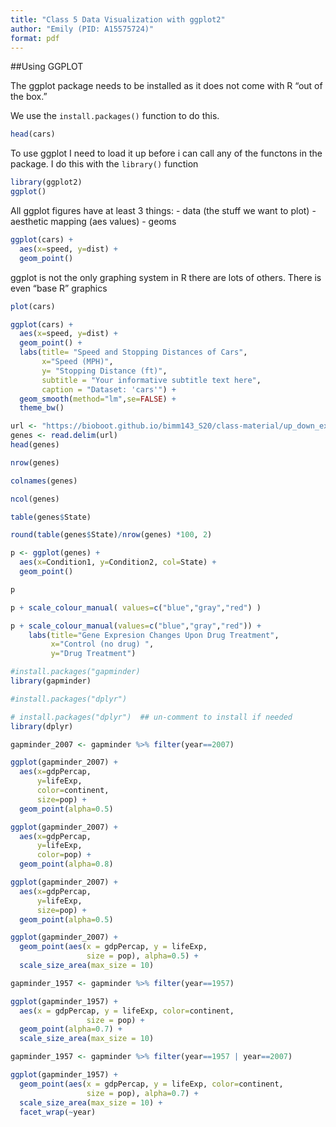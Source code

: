```yaml
---
title: "Class 5 Data Visualization with ggplot2"
author: "Emily (PID: A15575724)"
format: pdf
---
```


##Using GGPLOT

The ggplot package needs to be installed as it does not come with R "out of the box."

We use the `install.packages()` function to do this.

```r
head(cars)
```

To use ggplot I need to load it up before i can call any of the functons in the package. I do this with the `library()` function

```r
library(ggplot2)
ggplot()
```

All ggplot figures have at least 3 things:
- data (the stuff we want to plot)
- aesthetic mapping (aes values)
- geoms

```r
ggplot(cars) + 
  aes(x=speed, y=dist) +
  geom_point() 
```

ggplot is not the only graphing system in R there are lots of others. There is even "base R" graphics


```r
plot(cars)
```

```r
ggplot(cars) + 
  aes(x=speed, y=dist) +
  geom_point() + 
  labs(title= "Speed and Stopping Distances of Cars", 
       x="Speed (MPH)", 
       y= "Stopping Distance (ft)",
       subtitle = "Your informative subtitle text here", 
       caption = "Dataset: 'cars'") + 
  geom_smooth(method="lm",se=FALSE) + 
  theme_bw()
```

```r
url <- "https://bioboot.github.io/bimm143_S20/class-material/up_down_expression.txt"
genes <- read.delim(url)
head(genes)
```

```r
nrow(genes)
```
```r
colnames(genes)
```

```r
ncol(genes)
```
```r
table(genes$State)
```

```r
round(table(genes$State)/nrow(genes) *100, 2)
```

```r
p <- ggplot(genes) +
  aes(x=Condition1, y=Condition2, col=State) +
  geom_point() 
```

```r
p
```

```r
p + scale_colour_manual( values=c("blue","gray","red") )
```

```r
p + scale_colour_manual(values=c("blue","gray","red")) +
    labs(title="Gene Expresion Changes Upon Drug Treatment",
         x="Control (no drug) ",
         y="Drug Treatment")
```

```r
#install.packages("gapminder)
library(gapminder)
```


```r
#install.packages("dplyr")
```
```r
# install.packages("dplyr")  ## un-comment to install if needed
library(dplyr)

gapminder_2007 <- gapminder %>% filter(year==2007)
```
```r
ggplot(gapminder_2007) +
  aes(x=gdpPercap,
      y=lifeExp,
      color=continent,
      size=pop) + 
  geom_point(alpha=0.5)
```

```r
ggplot(gapminder_2007) +
  aes(x=gdpPercap,
      y=lifeExp,
      color=pop) + 
  geom_point(alpha=0.8)
```

```r
ggplot(gapminder_2007) +
  aes(x=gdpPercap,
      y=lifeExp,
      size=pop) + 
  geom_point(alpha=0.5)
```

```r
ggplot(gapminder_2007) + 
  geom_point(aes(x = gdpPercap, y = lifeExp,
                 size = pop), alpha=0.5) + 
  scale_size_area(max_size = 10)
```

```r
gapminder_1957 <- gapminder %>% filter(year==1957)

ggplot(gapminder_1957) + 
  aes(x = gdpPercap, y = lifeExp, color=continent,
                 size = pop) +
  geom_point(alpha=0.7) + 
  scale_size_area(max_size = 10) 
```

```r
gapminder_1957 <- gapminder %>% filter(year==1957 | year==2007)

ggplot(gapminder_1957) + 
  geom_point(aes(x = gdpPercap, y = lifeExp, color=continent,
                 size = pop), alpha=0.7) + 
  scale_size_area(max_size = 10) +
  facet_wrap(~year)
```

